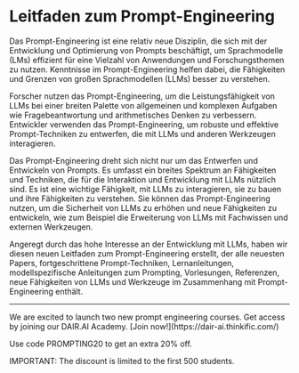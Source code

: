 # Leitfaden zum Prompt-Engineering


Das Prompt-Engineering ist eine relativ neue Disziplin, die sich mit der Entwicklung und Optimierung von Prompts beschäftigt, um Sprachmodelle (LMs) effizient für eine Vielzahl von Anwendungen und Forschungsthemen zu nutzen. Kenntnisse im Prompt-Engineering helfen dabei, die Fähigkeiten und Grenzen von großen Sprachmodellen (LLMs) besser zu verstehen.

Forscher nutzen das Prompt-Engineering, um die Leistungsfähigkeit von LLMs bei einer breiten Palette von allgemeinen und komplexen Aufgaben wie Fragebeantwortung und arithmetisches Denken zu verbessern. Entwickler verwenden das Prompt-Engineering, um robuste und effektive Prompt-Techniken zu entwerfen, die mit LLMs und anderen Werkzeugen interagieren.

Das Prompt-Engineering dreht sich nicht nur um das Entwerfen und Entwickeln von Prompts. Es umfasst ein breites Spektrum an Fähigkeiten und Techniken, die für die Interaktion und Entwicklung mit LLMs nützlich sind. Es ist eine wichtige Fähigkeit, mit LLMs zu interagieren, sie zu bauen und ihre Fähigkeiten zu verstehen. Sie können das Prompt-Engineering nutzen, um die Sicherheit von LLMs zu erhöhen und neue Fähigkeiten zu entwickeln, wie zum Beispiel die Erweiterung von LLMs mit Fachwissen und externen Werkzeugen.

Angeregt durch das hohe Interesse an der Entwicklung mit LLMs, haben wir diesen neuen Leitfaden zum Prompt-Engineering erstellt, der alle neuesten Papers, fortgeschrittene Prompt-Techniken, Lernanleitungen, modellspezifische Anleitungen zum Prompting, Vorlesungen, Referenzen, neue Fähigkeiten von LLMs und Werkzeuge im Zusammenhang mit Prompt-Engineering enthält.

---

<Callout type= "info" emoji="🎉">
We are excited to launch two new prompt engineering courses. Get access by joining our DAIR.AI Academy. [Join now!](https://dair-ai.thinkific.com/)

Use code PROMPTING20 to get an extra 20% off.

IMPORTANT: The discount is limited to the first 500 students. 

</Callout>
